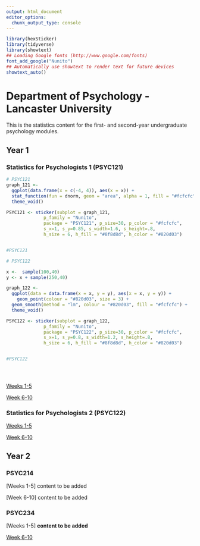```yaml
---
output: html_document
editor_options: 
  chunk_output_type: console
---
```

```r
library(hexSticker)
library(tidyverse)
library(showtext)
## Loading Google fonts (http://www.google.com/fonts)
font_add_google("Nunito")
## Automatically use showtext to render text for future devices
showtext_auto()

```


# Department of Psychology - Lancaster University

This is the statistics content for the first- and second-year undergraduate psychology modules.

## Year 1

### Statistics for Psychologists 1 (PSYC121)

```r
# PSYC121
graph_121 <- 
  ggplot(data.frame(x = c(-4, 4)), aes(x = x)) +
  stat_function(fun = dnorm, geom = "area", alpha = 1, fill = "#fcfcfc") +
  theme_void()

PSYC121 <- sticker(subplot = graph_121, 
              p_family = "Nunito",
              package = "PSYC121", p_size=30, p_color = "#fcfcfc", 
              s_x=1, s_y=0.85, s_width=1.6, s_height=.8,
              h_size = 6, h_fill = "#8f8d8d", h_color = "#820d03")


#PSYC121

# PSYC122

x <-  sample(100,40)
y <- x + sample(250,40)

graph_122 <- 
  ggplot(data = data.frame(x = x, y = y), aes(x = x, y = y)) +
    geom_point(colour = "#820d03", size = 3) +
  geom_smooth(method = "lm", colour = "#820d03", fill = "#fcfcfc") +
  theme_void()

PSYC122 <- sticker(subplot = graph_122, 
              p_family = "Nunito",
              package = "PSYC122", p_size=30, p_color = "#fcfcfc", 
              s_x=1, s_y=0.8, s_width=1.2, s_height=.8,
              h_size = 6, h_fill = "#8f8d8d", h_color = "#820d03")


#PSYC122





```

[Weeks 1-5](https://tombeesley.github.io/PSYC121_2021-22/index.html) 

[Week 6-10](https://tombeesley.github.io/PSYC121_2021-22/week-6-visualising-data-and-binomial-tests.html)

### Statistics for Psychologists 2 (PSYC122)

[Weeks 1-5](https://mg78.github.io/lu_psyc122/) 

[Week 6-10](https://robayedavies.github.io/PSYC122-part-2/)

## Year 2

### PSYC214 


[Weeks 1-5] content to be added

[Week 6-10] content to be added

### PSYC234

[Weeks 1-5] **content to be added**

[Week 6-10](https://amy-atkinson.github.io/PSYC234_Part2/)
